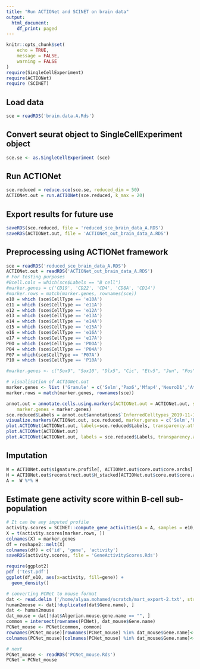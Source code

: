```yaml
---
title: "Run ACTIONet and SCINET on brain data"
output:
  html_document:
    df_print: paged
---
```


```r
knitr::opts_chunk$set(
	echo = TRUE,
	message = FALSE,
	warning = FALSE
)
require(SingleCellExperiment)
require(ACTIONet)
require (SCINET)
```

## Load data
```r
sce = readRDS('brain.data.A.Rds')
```

## Convert seurat object to SingleCellExperiment object
```r
sce.se <- as.SingleCellExperiment (sce)
```

## Run ACTIONet
```r
sce.reduced = reduce.sce(sce.se, reduced_dim = 50)
ACTIONet.out = run.ACTIONet(sce.reduced, k_max = 20)
```

## Export results for future use
```r
saveRDS(sce.reduced, file = 'reduced_sce_brain_data_A.RDS')
saveRDS(ACTIONet.out, file = 'ACTIONet_out_brain_data_A.RDS')
```

## Preprocessing using ACTIONet framework
```r
sce = readRDS('reduced_sce_brain_data_A.RDS')
ACTIONet.out = readRDS('ACTIONet_out_brain_data_A.RDS')
# For testing purposes
#Bcell.cols = which(sce$Labels == "B cell")
#marker.genes = c('CD19', 'CD22', 'CD4', 'CD8A', 'CD14')
#marker.rows = match(marker.genes, rownames(sce))
e10 = which (sce$CellType == 'e10A')
e11 = which (sce$CellType == 'e11A')
e12 = which (sce$CellType == 'e12A')
e13 = which (sce$CellType == 'e13A')
e14 = which (sce$CellType == 'e14A')
e15 = which (sce$CellType == 'e15A')
e16 = which (sce$CellType == 'e16A')
e17 = which (sce$CellType == 'e17A')
P0O = which (sce$CellType == 'P0OA')
P04 = which (sce$CellType == 'P04A')
P07 = which(sce$CellType == 'P07A')
P10 = which (sce$CellType == 'P10A')

#marker.genes <- c("Sox9", "Sox10", "Dlx5", "Cic", "Etv5", "Jun", "Fos", "Hes5", "Slc1a3", "Pax6", "Meis2", "Lhx5", "Pax2", "Calb1", "Lmx1a", "Msx1", "Id1", "Msx3", "Atoh1", "Pax6", "Meis2", "Lhx2", "Lhx1", "Lhx5", "Pax2", "Lbx1", "Calb1", "Car8", "Sox10", "Olig1", "Tmem119", "Itgam", "Hopx", "Gdf10", "Tlx3", "Hba-a2", "Alas2", "Hbb-bt", "Cd34", "Pecam1", "Foxc1", "Dynlrb2", "Meig1", "Pax6", "Zic1", "Neurod1", "Meis2", "Lhx9", "Atoh1", "Barhl2", "Insm1", "Klf4", "Neurod1", "Pax6", "Sp5", "Pbx3", "Sox4", "Neurod6", "Pax5", "Nhlh2", "Ebf1", "Meis2", "Meis3", "Tcf3", "Id2", "Atoh1", "Tcf4", "Nhlh2", "Sox11", "Evx1", "Lhx9", "Pax6", "Ybx1", "Sp5", "Ptf1a", "Fos", "Bcan", "Eomes", "Cxcr4")
```

```r
# visualisation of ACTIONet.out
marker.genes <- list ('Granule' = c('Selm','Pax6','Mfap4','NeuroD1','Atoh1','Barhl1','Ppp2r2c'), 'NTZ'= c('Tmem163','Meis2','Lhx2','Lhx9','Grem2','Gng8','Evx1'),  'GABA'= c('Lhx5','Lhx1','Gad2','Gad1', 'Foxp2', 'Pax2', 'Lbx1', 'Optc', 'Gm27199','Slc32a1'), 'Progenitor' = c('Sparc', 'Nes', 'Id1', 'Id3', 'Hes5', 'Msx3'), 'Purkinje' = c('Car8','Calb1','Pcp2','Rora'), 'Glia' = c('Aldh1l1', 'Aldoc', 'Hopx', 'Timp4', 'Ndrg2', 'Gdf10', 'Sox9', 'Slc1a3', 'Sparcl1')) 
marker.rows = match(marker.genes, rownames(sce))

annot.out = annotate.cells.using.markers(ACTIONet.out = ACTIONet.out, sce = sce.reduced, 
    marker.genes = marker.genes)
sce.reduced$Labels = annot.out$annotations$`InferredCelltypes_2019-11-15 13:01:23`$Labels
visualize.markers(ACTIONet.out, sce.reduced, marker.genes = c('Selm','Pax6','Mfap4','NeuroD1','Atoh1','Barhl1','Ppp2r2c','Tmem163','Meis2','Lhx2','Lhx9','Grem2','Gng8','Evx1', 'Lhx5','Lhx1','Gad2','Gad1', 'Foxp2', 'Pax2', 'Lbx1', 'Optc', 'Gm27199','Slc32a1', 'Sparc', 'Nes', 'Id1', 'Id3', 'Hes5', 'Msx3', 'Car8','Calb1','Pcp2','Rora', 'Car8','Calb1','Pcp2','Rora', 'Aldh1l1', 'Aldoc', 'Hopx', 'Timp4', 'Ndrg2', 'Gdf10', 'Sox9', 'Slc1a3', 'Sparcl1' ))
plot.ACTIONet(ACTIONet.out, labels=sce.reduced$Labels, transparency.attr = annot.out$Labels.confidence)
plot.ACTIONet(ACTIONet.out)
plot.ACTIONet(ACTIONet.out, labels = sce.reduced$Labels, transparency.attr = annot.out$Labels.confidence)
```


## Imputation
```r
W = ACTIONet.out$signature.profile[, ACTIONet.out$core.out$core.archs]
H = ACTIONet.out$reconstruct.out$H_stacked[ACTIONet.out$core.out$core.archs, ]
A =  W %*% H
```

## Estimate gene activity score within B-cell sub-population
```r
# It can be any imputed profile
activity.scores = SCINET::compute_gene_activities(A = A, samples = e10, thread_no = 8)
X = t(activity.scores[marker.rows, ])
colnames(X) = marker.genes
df = reshape2::melt(X)
colnames(df) = c('id', 'gene', 'activity')
saveRDS(activity.scores, file = 'GeneActivityScores.Rds')

require(ggplot2)
pdf ('test.pdf')
ggplot(df_e10, aes(x=activity, fill=gene)) +
  geom_density()

```

```r
# converting PCNet to mouse format
dat <- read.delim ('/home/alyaa.mohamed/scratch/mart_export-2.txt', stringsAsFactors = FALSE)
human2mouse <- dat[!duplicated(dat$Gene.name), ]
dat <- human2mouse
dat_mouse = dat[!dat$Algerian.mouse.gene.name == "", ]
common = intersect(rownames(PCNet), dat_mouse$Gene.name)
PCNet_mouse <- PCNet[common, common]
rownames(PCNet_mouse)[rownames(PCNet_mouse) %in% dat_mouse$Gene.name]<-dat_mouse$Algerian.mouse.gene.name
colnames(PCNet_mouse)[colnames(PCNet_mouse) %in% dat_mouse$Gene.name]<-dat_mouse$Algerian.mouse.gene.name

# next
PCNet_mouse <- readRDS('PCNet_mouse.Rds')
PCNet = PCNet_mouse
```












